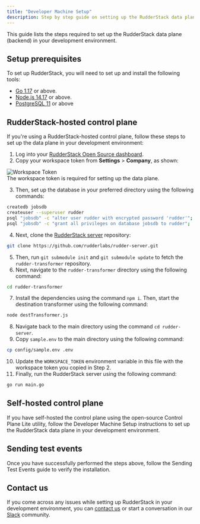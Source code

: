 ```yaml
---
title: "Developer Machine Setup"
description: Step by step guide on setting up the RudderStack data plane (backend) on your developer machine.
---
```


This guide lists the steps required to set up the RudderStack data plane (backend) in your development environment.

## Setup prerequisites

To set up RudderStack, you will need to set up and install the following tools:

- [Go 1.17](https://golang.org/dl/) or above.
- [Node.js 14.17](https://nodejs.org/en/download/) or above.
- [PostgreSQL 11](https://www.postgresql.org/download/) or above

## RudderStack-hosted control plane

If you're using a RudderStack-hosted control plane, follow these steps to set up the data plane in your development environment:

1. Log into your [RudderStack Open Source dashboard](https://app.rudderstack.com/signup?type=opensource).
2. Copy your workspace token from **Settings** > **Company**, as shown:

<img src="../../../assets/rs-cloud/workspace-token.png" alt="Workspace Token" />

<div class="infoBlock">
The <Link to="/dashboard-guides/overview/#workspace-token">workspace token</Link> is required for setting up the data plane.
</div>

3. Then, set up the database in your preferred directory using the following commands:

```bash
createdb jobsdb
createuser --superuser rudder
psql "jobsdb" -c "alter user rudder with encrypted password 'rudder'";
psql "jobsdb" -c "grant all privileges on database jobsdb to rudder";
```

4. Next, clone the [RudderStack server](https://github.com/rudderlabs/rudder-server) repository:

```bash
git clone https://github.com/rudderlabs/rudder-server.git
```

5. Then, run `git submodule init` and `git submodule update` to fetch the `rudder-transformer` repository.
6. Next, navigate to the `rudder-transformer` directory using the following command:

```bash
cd rudder-transformer
```

7. Install the dependencies using the command `npm i`. Then, start the destination transformer using the following command:

```bash
node destTransformer.js
```

8. Navigate back to the main directory using the command `cd rudder-server`.
9. Copy `sample.env` to the main directory using the following command:

```bash
cp config/sample.env .env
```

10. Update the `WORKSPACE_TOKEN` environment variable in this file with the workspace token you copied in Step 2.
11. Finally, run the RudderStack server using the following command:

```bash
go run main.go
```

## Self-hosted control plane

If you have self-hosted the control plane using the open-source <Link to="/tmp-get-started/rudderstack-open-source/control-plane-lite/">Control Plane Lite</Link> utility, follow the <Link to="/tmp-get-started/rudderstack-open-source/control-plane-lite/#developer-machine-setup">Developer Machine Setup instructions</Link> to set up the RudderStack data plane in your development environment.

## Sending test events

Once you have successfully performed the steps above, follow the <Link to="/tmp-get-started/rudderstack-open-source/sending-test-events/">Sending Test Events</Link> guide to verify the installation.

## Contact us

If you come across any issues while setting up RudderStack in your development environment, you can [contact us](mailto:docs@rudderstack.com) or start a conversation in our [Slack](https://rudderstack.com/join-rudderstack-slack-community) community.